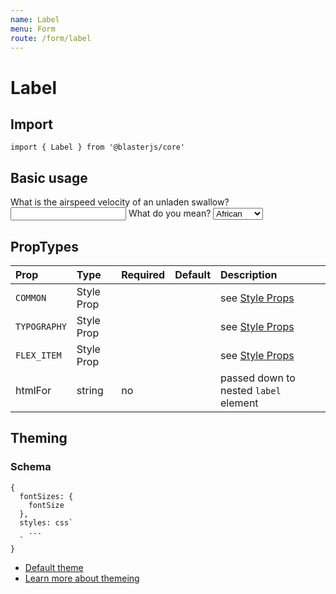 ```yaml
---
name: Label
menu: Form
route: /form/label
---
```



# Label

## Import
`import { Label } from '@blasterjs/core'`

## Basic usage

<Playground>
    <Label>
        What is the airspeed velocity of an unladen swallow?
        <input type="text" />
    </Label>
</Playground>

<Playground>
    <Label htmlFor="swallow">What do you mean?</Label>
    <Select id="swallow">
        <option>African</option>
        <option>European</option>
    </Select>
</Playground>


## PropTypes

| Prop | Type | Required | Default | Description |
|:-----|:-----|:---------|:--------|:------------|
| `COMMON` | Style Prop |  |  | see [Style Props](/style-props) |
| `TYPOGRAPHY` | Style Prop |  |  | see [Style Props](/style-props) |
| `FLEX_ITEM` | Style Prop |  |  | see [Style Props](/style-props) |
| htmlFor | string | no | | passed down to nested `label` element |


## Theming

### Schema
```
{
  fontSizes: {
    fontSize
  },
  styles: css`
    ...
  `
}
```

- [Default theme](https://github.com/raster-foundry/blasterjs/tree/master/packages/core/theme/components/label)
- [Learn more about themeing](#)
